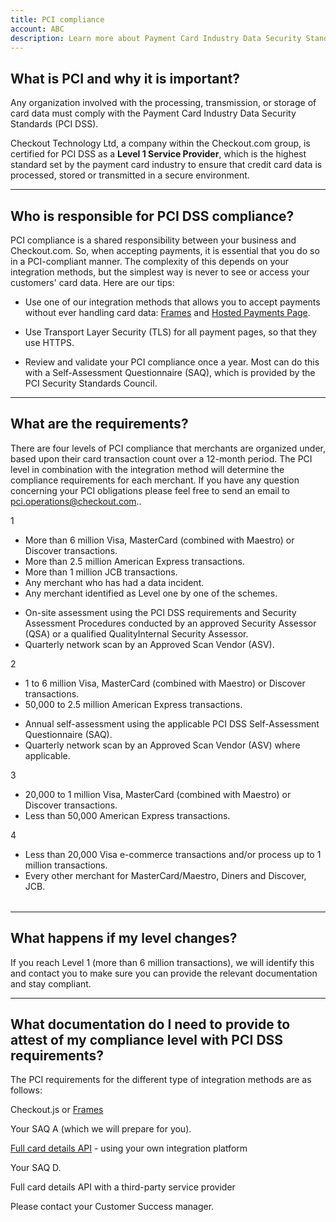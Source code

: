 ```yaml
---
title: PCI compliance
account: ABC
description: Learn more about Payment Card Industry Data Security Standards.
---
```


## What is PCI and why it is important?

Any organization involved with the processing, transmission, or storage of card data must comply with the <ExternalLink href="https://www.pcisecuritystandards.org/security_standards" target="_blank">Payment Card Industry Data Security Standards</ExternalLink> (PCI DSS).

Checkout Technology Ltd, a company within the Checkout.com group, is certified for PCI DSS as a **Level 1 Service Provider**, which is the highest standard set by the payment card industry to ensure that credit card data is processed, stored or transmitted in a secure environment.

---

## Who is responsible for PCI DSS compliance?

PCI compliance is a shared responsibility between your business and Checkout.com. So, when accepting payments, it is essential that you do so in a PCI-compliant manner. The complexity of this depends on your integration methods, but the simplest way is never to see or access your customers' card data. Here are our tips:

*   Use one of our integration methods that allows you to accept payments without ever handling card data: [Frames](/integrate/frames) and [Hosted Payments Page](/integrate/hosted-payments-page).

*   Use Transport Layer Security (TLS) for all payment pages, so that they use HTTPS.

*   Review and validate your PCI compliance once a year. Most can do this with a <ExternalLink href="https://www.pcisecuritystandards.org/document_library?category=saqs#results" target="_blank">Self-Assessment Questionnaire</ExternalLink> (SAQ), which is provided by the <ExternalLink href="https://www.pcisecuritystandards.org/" target="_blank">PCI Security Standards Council</ExternalLink>.

---

## What are the requirements?

There are four levels of PCI compliance that merchants are organized under, based upon their card transaction count over a 12-month period. The PCI level in combination with the integration method will determine the compliance requirements for each merchant. If you have any question concerning your PCI obligations please feel free to send an email to <ExternalLink href="mailto:pci.operations@checkout.com">pci.operations@checkout.com</ExternalLink>..

<Table>
<TableHead headers={['PCI level', 'Transactions processed / year', 'Key requirements']} />
<TableBody>
<TableRow>
<TableCell>

1

</TableCell>
<TableCell>

*   More than 6 million Visa, MasterCard (combined with Maestro) or Discover transactions.
*   More than 2.5 million American Express transactions.
*   More than 1 million JCB transactions.
*   Any merchant who has had a data incident.
*   Any merchant identified as Level one by one of the schemes.

</TableCell>
<TableCell>

*   On-site assessment using the PCI DSS requirements and Security Assessment Procedures conducted by an approved <ExternalLink href="https://www.pcisecuritystandards.org/assessors_and_solutions/qualified_security_assessors" target="_blank">Security Assessor</ExternalLink> (QSA) or a qualified <ExternalLink href="https://www.pcisecuritystandards.org/program_training_and_qualification/internal_security_assessor_certification) (ISA" target="_blank">QualityInternal Security Assessor</ExternalLink>.
*   Quarterly network scan by an <ExternalLink href="https://www.pcisecuritystandards.org/assessors_and_solutions/approved_scanning_vendors" target="_blank">Approved Scan Vendor</ExternalLink> (ASV).

</TableCell>
</TableRow>
<TableRow>
<TableCell>

2

</TableCell>
<TableCell>

*   1 to 6 million Visa, MasterCard (combined with Maestro) or Discover transactions.
*   50,000 to 2.5 million American Express transactions.

</TableCell>
<TableCell rowSpan={3}>

*   Annual self-assessment using the applicable PCI DSS Self-Assessment Questionnaire (SAQ).
*   Quarterly network scan by an <ExternalLink href="https://www.pcisecuritystandards.org/assessors_and_solutions/approved_scanning_vendors" target="_blank">Approved Scan Vendor</ExternalLink> (ASV) where applicable.

</TableCell>
</TableRow>
<TableRow>
<TableCell>

3

</TableCell>
<TableCell>

*   20,000 to 1 million Visa, MasterCard (combined with Maestro) or Discover transactions.
*   Less than 50,000 American Express transactions.

</TableCell>
</TableRow>
<TableRow>
<TableCell>

4

</TableCell>
<TableCell>

*   Less than 20,000 Visa e-commerce transactions and/or process up to 1 million transactions.
*   Every other merchant for MasterCard/Maestro, Diners and Discover, JCB.

</TableCell>
</TableRow>
</TableBody>
</Table>

---

## What happens if my level changes?

If you reach Level 1 (more than 6 million transactions), we will identify this and contact you to make sure you can provide the relevant documentation and stay compliant.

---

## What documentation do I need to provide to attest of my compliance level with PCI DSS requirements?

The PCI requirements for the different type of integration methods are as follows:

<Table>
<TableHead headers={['Integration method', 'Documents required']} />
<TableBody>
<TableRow>
<TableCell>

<ExternalLink href="https://docs.checkout.com/archive/checkout-js" target="_blank">Checkout.js</ExternalLink> or [Frames](/integrate/frames)

</TableCell>
<TableCell>

Your SAQ A (which we will prepare for you).

</TableCell>
</TableRow>
<TableRow>
<TableCell>

[Full card details API](/integrate/full-card-details-api) - using your own integration platform

</TableCell>
<TableCell>

Your SAQ D.

</TableCell>
</TableRow>
<TableRow>
<TableCell>

Full card details API with a third-party service provider

</TableCell>
<TableCell>

Please contact your Customer Success manager.

</TableCell>
</TableRow>
</TableBody>
</Table>
